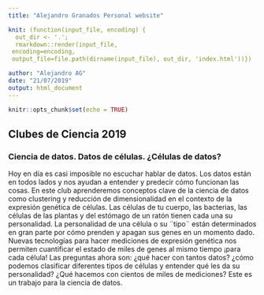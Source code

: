 ```yaml
---
title: "Alejandro Granados Personal website"

knit: (function(input_file, encoding) {
  out_dir <- '.';
  rmarkdown::render(input_file,
 encoding=encoding,
 output_file=file.path(dirname(input_file), out_dir, 'index.html'))})

author: "Alejandro AG"
date: "21/07/2019"
output: html_document
---
```


```r
knitr::opts_chunk$set(echo = TRUE)
```


## Clubes de Ciencia 2019

### Ciencia de datos. Datos de células. ¿Células de datos?

Hoy en día es casi imposible no escuchar hablar de datos. Los datos están en todos lados y nos ayudan a entender y predecir cómo funcionan las cosas. En este club aprenderemos conceptos clave de la ciencia de datos como clustering y reducción de dimensionalidad en el contexto de la expresión genética de células. Las células de tu cuerpo, las bacterias, las células de las plantas y del estómago de un ratón tienen cada una su personalidad. La personalidad de una célula o su ¨tipo¨ están determinados en gran parte por cómo prenden y apagan sus genes en un momento dado. Nuevas tecnologías para hacer mediciones de expresión genética nos permiten cuantificar el estado de miles de genes al mismo tiempo ¡para cada célula! Las preguntas ahora son: ¿qué hacer con tantos datos? ¿cómo podemos clasificar diferentes tipos de células y entender qué les da su personalidad? ¿Qué hacemos con cientos de miles de mediciones? Este es un trabajo para la ciencia de datos.   